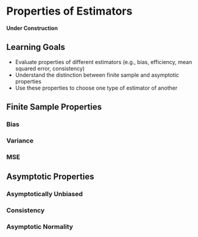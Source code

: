 # Properties of Estimators

**Under Construction**

## Learning Goals

- Evaluate properties of different estimators (e.g., bias, efficiency, mean squared error, consistency)
- Understand the distinction between finite sample and asymptotic properties
- Use these properties to choose one type of estimator of another

## Finite Sample Properties

### Bias

### Variance

### MSE

## Asymptotic Properties

### Asymptotically Unbiased

### Consistency

### Asymptotic Normality
